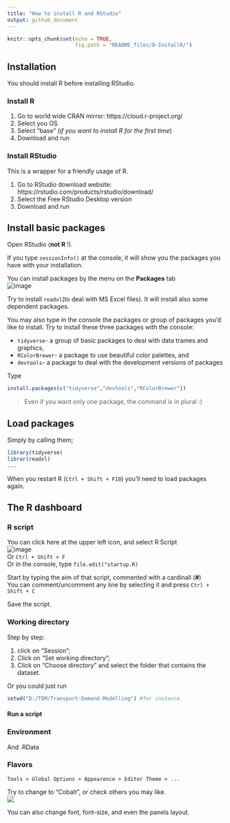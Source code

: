 ```yaml
---
title: "How to install R and RStudio"
output: github_document
---
```


```r
knitr::opts_chunk$set(echo = TRUE,
                      fig.path = "README_files/0-InstallR/")
``` 

## Installation
You should install R before installing RStudio.

### Install R

1. Go to world wide CRAN mirror: https://cloud.r-project.org/
2. Select you OS
3. Select "base" (_if you want to install R for the first time_)
4. Download and run

### Install RStudio
This is a wrapper for a friendly usage of R.

1. Go to RStudio download website: https://rstudio.com/products/rstudio/download/
2. Select the Free RStudio Desktop version
3. Download and run

## Install basic packages
Open RStudio (**not R** !).

If you type `sessionInfo()` at the console, it will show you the packages you have with your installation.

You can install packages by the menu on the **Packages** tab  
![image](https://user-images.githubusercontent.com/39107166/98879689-08f9cd00-247e-11eb-814c-cc29534d7e21.png)

Try to install `readxl  `(to deal with MS Excel files). It will install also some dependent packages.

You may also type in the console the packages or group of packages you'd like to install.
Try to install these three packages with the console:

- `tidyverse `- a group of basic packages to deal with data trames and graphics,
- `RColorBrewer `- a package to use beautiful color palettes, and
- `devtools `- a package to deal with the development versions of packages

Type
```r
install.packages(c("tidyverse","devtools","RColorBrewer"))
```
> Even if you want only one package, the command is in plural :)


## Load packages
Simply by calling them;
```r
library(tidyverse)
librar(readxl)
...
```

When you restart R (`Ctrl + Shift + F10`) you'll need to load packages again.


## The R dashboard
### R script
You can click here at the upper left icon, and select R Script  
![image](https://user-images.githubusercontent.com/39107166/98965420-edd0a100-2501-11eb-8e22-974053312fd4.png)  
Or `Ctrl + Shift + F`  
Or in the console, type `file.edit("startup.R)`  

Start by typing the aim of that script, commented with a cardinall (**#**)  
You can comment/uncomment any line by selecting it and press `Ctrl + Shift + C`

Save the script.

### Working directory
Step by step: 

  1. click on "Session";
  2. Click on "Set working directory";
  3. Click on "Choose directory" and select the folder that contains the dataset.

Or you could just run 
```r
setwd("D:/TDM/Transport-Demand-Modelling") #for instance
```
#### Run a script

### Environment
And .RData

### Flavors
`Tools > Global Options > Appearence > Editor Theme > ...  `

Try to change to "Cobalt", or check others you may like.  
![](README_files/0-Rstuff/Cobalt.PNG)

You can also change font, font-size, and even the panels layout.

<!-- > See [r.rosafelix.bike](http://r.rosafelix.bike/) for some R tips to use in Transport Demand Modeling ! (_em português_) -->



